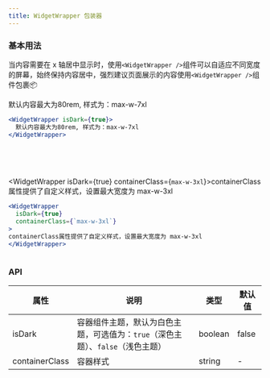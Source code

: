 ```yaml
---
title: WidgetWrapper 包装器
---
```

 
 
### 基本用法
当内容需要在 x 轴居中显示时，使用```<WidgetWrapper />```组件可以自适应不同宽度的屏幕，始终保持内容居中，强烈建议页面展示的内容使用```<WidgetWrapper />```组件包裹📦
<br/>
 
<WidgetWrapper isDark={true}>默认内容最大为80rem, 样式为：max-w-7xl</WidgetWrapper>
<br/>
 
```jsx
<WidgetWrapper isDark={true}>
  默认内容最大为80rem, 样式为：max-w-7xl
</WidgetWrapper>
 
```
<br/>
<br/>
 
<WidgetWrapper isDark={true} containerClass={`max-w-3xl`}>containerClass属性提供了自定义样式，设置最大宽度为 max-w-3xl</WidgetWrapper>
<br/>
```jsx
<WidgetWrapper 
  isDark={true} 
  containerClass={`max-w-3xl`}
>
containerClass属性提供了自定义样式，设置最大宽度为 max-w-3xl
</WidgetWrapper>
 
```
 
 
### API
| 属性      | 说明                                                                                       | 类型    | 默认值 |
| ---------| ------------------------------------------------------------------------------------------ | ------- | ---  |
| isDark  | 容器组件主题，默认为白色主题，可选值为：`true`（深色主题）、`false`（浅色主题）                        | boolean | false |
| containerClass | 容器样式                                                                                      | string  | -    |